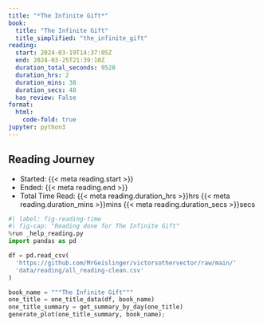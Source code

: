 ```yaml
---
title: "*The Infinite Gift*"
book:
  title: "The Infinite Gift"
  title_simplified: "the_infinite_gift"
reading:
  start: 2024-03-19T14:37:05Z
  end: 2024-03-25T21:39:10Z
  duration_total_seconds: 9528
  duration_hrs: 2
  duration_mins: 38
  duration_secs: 48
  has_review: False
format:
  html:
    code-fold: true
jupyter: python3
---
```


## Reading Journey

* Started: {{< meta reading.start >}}
* Ended: {{< meta reading.end >}}
* Total Time Read: {{< meta reading.duration_hrs >}}hrs {{< meta reading.duration_mins >}}mins {{< meta reading.duration_secs >}}secs

```python
#| label: fig-reading-time
#| fig-cap: "Reading done for The Infinite Gift"
%run _help_reading.py
import pandas as pd

df = pd.read_csv(
  'https://github.com/MrGeislinger/victorsothervector/raw/main/'
  'data/reading/all_reading-clean.csv'
)

book_name = """The Infinite Gift"""
one_title = one_title_data(df, book_name)
one_title_summary = get_summary_by_day(one_title)
generate_plot(one_title_summary, book_name);
```
